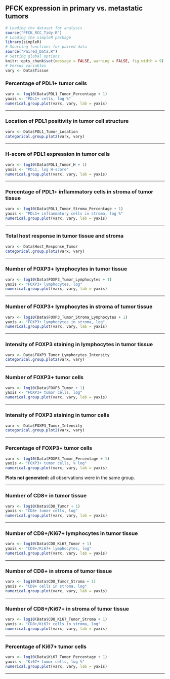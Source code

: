 ## PFCK expression in primary vs. metastatic tumors
```r
# Loading the dataset for analysis
source("PFCK_RCC_Tidy.R")
# Loading the simpleR package
library(simpleR)
# Sourcing functions for paired data
source("Paired_Data.R")
# Setting global options
knitr::opts_chunk$set(message = FALSE, warning = FALSE, fig.width = 9)
# Versus variables
vary <- Data$Tissue
```

### Percentage of PDL1+ tumor cells
```r
varx <- log10(Data$PDL1_Tumor_Percentage + 1)
yaxis <- "PDL1+ cells, log %"
numerical.group.plot(varx, vary, lab = yaxis)
```

***

### Location of PDL1 positivity in tumor cell structure
```r
varx <- Data$PDL1_Tumor_Location
categorical.group.plot2(varx, vary)
```

***

### H-score of PDL1 expression in tumor cells
```r
varx <- log10(Data$PDL1_Tumor_H + 1)
yaxis <- "PDL1, log H-score"
numerical.group.plot(varx, vary, lab = yaxis)
```

***

### Percentage of PDL1+ inflammatory cells in stroma of tumor tissue
```r
varx <- log10(Data$PDL1_Tumor_Stroma_Percentage + 1)
yaxis <- "PDL1+ inflammatory cells in stroma, log %"
numerical.group.plot(varx, vary, lab = yaxis)
```

***

### Total host response in tumor tissue and stroma
```r
varx <- Data$Host_Response_Tumor
categorical.group.plot2(varx, vary)
```

***

### Number of FOXP3+ lymphocytes in tumor tissue
```r
varx <- log10(Data$FOXP3_Tumor_Lymphocytes + 1)
yaxis <- "FOXP3+ lymphocytes, log"
numerical.group.plot(varx, vary, lab = yaxis)
```

***

### Number of FOXP3+ lymphocytes in stroma of tumor tissue
```r
varx <- log10(Data$FOXP3_Tumor_Stroma_Lymphocytes + 1)
yaxis <- "FOXP3+ lymphocytes in stroma, log"
numerical.group.plot(varx, vary, lab = yaxis)
```

***

### Intensity of FOXP3 staining in lymphocytes in tumor tissue
```r
varx <- Data$FOXP3_Tumor_Lymphocytes_Intensity
categorical.group.plot2(varx, vary)
```

***

### Number of FOXP3+ tumor cells
```r
varx <- log10(Data$FOXP3_Tumor + 1)
yaxis <- "FOXP3+ tumor cells, log"
numerical.group.plot(varx, vary, lab = yaxis)
```

***

### Intensity of FOXP3 staining in tumor cells
```r
varx <- Data$FOXP3_Tumor_Intensity
categorical.group.plot2(varx, vary)
```

***

### Percentage of FOXP3+ tumor cells
```r
varx <- log10(Data$FOXP3_Tumor_Percentage + 1)
yaxis <- "FOXP3+ tumor cells, % log"
numerical.group.plot(varx, vary, lab = yaxis)
```

**Plots not generated:** all observations were in the same group.

***

### Number of CD8+ in tumor tissue
```r
varx <- log10(Data$CD8_Tumor + 1)
yaxis <- "CD8+ tumor cells, log"
numerical.group.plot(varx, vary, lab = yaxis)
```

***

### Number of CD8+/Ki67+ lymphocytes in tumor tissue
```r
varx <- log10(Data$CD8_Ki67_Tumor + 1)
yaxis <- "CD8+/Ki67+ lymphocytes, log"
numerical.group.plot(varx, vary, lab = yaxis)
```

***

### Number of CD8+ in stroma of tumor tissue
```r
varx <- log10(Data$CD8_Tumor_Stroma + 1)
yaxis <- "CD8+ cells in stroma, log"
numerical.group.plot(varx, vary, lab = yaxis)
```

***

### Number of CD8+/Ki67+ in stroma of tumor tissue
```r
varx <- log10(Data$CD8_Ki67_Tumor_Stroma + 1)
yaxis <- "CD8+/Ki67+ cells in stroma, log"
numerical.group.plot(varx, vary, lab = yaxis)
```

***

### Percentage of Ki67+ tumor cells
```r
varx <- log10(Data$Ki67_Tumor_Percentage + 1)
yaxis <- "Ki67+ tumor cells, log %"
numerical.group.plot(varx, vary, lab = yaxis)
```

***
